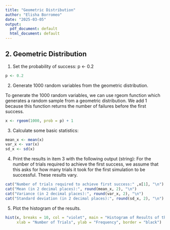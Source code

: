 ---
title: "Geometric Distribution"
author: "Elisha Borromeo"
date: "2025-03-05"
output:
  pdf_document: default
  html_document: default
---

## **2. Geometric Distribution **

1. Set the probability of success:  p <- 0.2
```{r}
p <- 0.2
```

2. Generate 1000 random variables from the geometric distribution.

To generate the 1000 random variables, we can use rgeom function which generates a random sample from a geometric distribution. We add 1 because this function returns the number of failures before the first success.
```{r}
x <- rgeom(1000, prob = p) + 1
```

3. Calculate some basic statistics:
```{r}
mean_x <- mean(x)
var_x <- var(x)
sd_x <- sd(x)
```

4. Print the results in item 3 with the following output (string):
For the number of trials required to achieve the first success, we assume that this asks for how many trials it took for the first simulation to be successful. These results vary.
```{r}
cat("Number of trials required to achieve first success:" ,x[1], "\n")
cat("Mean (in 2 decimal places):", round(mean_x, 2), "\n")
cat("Variance (in 2 decimal places):", round(var_x, 2), "\n")
cat("Standard deviation (in 2 decimal places):", round(sd_x, 2), "\n")
```

5. Plot the histogram of the results.
```{r}
hist(x, breaks = 10, col = "violet", main = "Histogram of Results of the Geometric Distribution",
     xlab = "Number of Trials", ylab = "Frequency", border = "black")
```